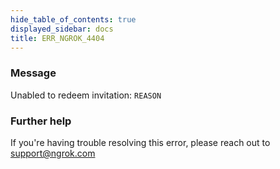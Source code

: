 ```yaml
---
hide_table_of_contents: true
displayed_sidebar: docs
title: ERR_NGROK_4404
---
```




### Message

Unabled to redeem invitation: `REASON`

<ErrorDetails error="err_ngrok_4404" />

### Further help

If you're having trouble resolving this error, please reach out to [support@ngrok.com](mailto:support@ngrok.com?subject=Help%20with%20ERR_NGROK_4404)
